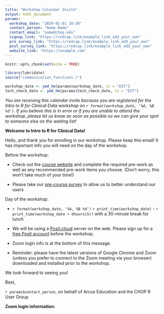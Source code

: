 ```yaml
---
title: "Workshop Calendar Invite"
output: html_document
params:
  workshop_date: "2029-01-01 10:30"
  contact_person: "Name Name"
  contact_email: "name@chop.edu"
  signup_link: "https://redcap.link/example_link_add_your_own"
  pre_survey_link: "https://redcap.link/example_link_add_your_own"
  post_survey_link: "https://redcap.link/example_link_add_your_own"
  website_link: "https://example.com"
---
```


```r
knitr::opts_chunk$set(echo = TRUE)

library(lubridate)
source("communication_functions.r")

workshop_date <- ymd_hm(params$workshop_date, tz = "EST")
tech_check_date <- ymd_hm(params$tech_check_date, tz = "EST")
```

*You are receiving this calendar invite because you are registered for the Intro to R for Clinical Data workshop on `r format(workshop_date, '%A, %B %d')`. If you believe this is in error or if you are unable to attend the workshop, please let us know as soon as possible so we can give your spot to someone else on the waiting list!*
 
**Welcome to Intro to R for Clinical Data!**

Hello, and thank you for enrolling in our workshop. Please keep this email! It has important info you will need on the day of the workshop. 
 
Before the workshop: 

-	Check out the [course website](`r params$website_link`) and complete the required pre-work as well as any recommended pre-work items you choose.  (Don't worry, this won't take much of your time!)

-	Please take our [pre-course survey](`r params$pre_survey_link`) to allow us to better understand our users

Day of the workshop: 

- `r format(workshop_date, '%A, %B %d')` `r print_time(workshop_date)` - `r print_time(workshop_date + dhours(5))` with a 30-minute break for lunch

- We will be using a [Posit.cloud](https://posit.cloud) server on the web. Please sign up for a [free Posit account](https://posit.cloud/plans/free) before the workshop.

-	Zoom login info is at the bottom of this message.

-	Reminder: please have the latest versions of Google Chrome and Zoom (unless you prefer to connect to the Zoom meeting via your browser) downloaded and installed prior to the workshop.
 
We look forward to seeing you! 
 
Best,

`r params$contact_person`, on behalf of Arcus Education and the CHOP R User Group

**Zoom login information:** 


